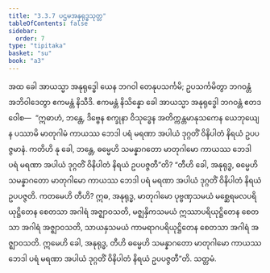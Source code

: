```yaml
---
title: "3.3.7 ပဌမအနုရုဒ္ဓသုတ္တ"
tableOfContents: false
sidebar:
  order: 7
type: "tipitaka"
basket: "su"
book: "a3"
---
```



<DynamicBreadcrumb />

<Division number="130" book="a3" e="ch" v="15" p="284">

<Paragraph number="998" book="a3">
အထ ခေါ အာယသ္မာ အနုရုဒ္ဓေါ ယေန ဘဂဝါ တေနုပသင်္ကမိ; ဥပသင်္ကမိတွာ ဘဂဝန္တံ အဘိဝါဒေတွာ ဧကမန္တံ နိသီဒိ. ဧကမန္တံ နိသိန္နော ခေါ အာယသ္မာ အနုရုဒ္ဓေါ ဘဂဝန္တံ ဧတဒဝေါစ—  “ဣဓာဟံ, ဘန္တေ, ဒိဗ္ဗေန စက္ခုနာ ဝိသုဒ္ဓေန အတိက္ကန္တမာနုသကေန ယေဘုယျေန ပဿာမိ မာတုဂါမံ ကာယဿ ဘေဒါ ပရံ မရဏာ အပါယံ ဒုဂ္ဂတိံ ဝိနိပါတံ နိရယံ ဥပပဇ္ဇမာနံ. ကတိဟိ နု ခေါ, ဘန္တေ, ဓမ္မေဟိ သမန္နာဂတော မာတုဂါမော ကာယဿ ဘေဒါ ပရံ မရဏာ အပါယံ ဒုဂ္ဂတိံ ဝိနိပါတံ နိရယံ ဥပပဇ္ဇတီ”တိ?
</Paragraph>

<Paragraph number="999" book="a3">
“တီဟိ ခေါ, အနုရုဒ္ဓ, ဓမ္မေဟိ သမန္နာဂတော မာတုဂါမော ကာယဿ ဘေဒါ ပရံ မရဏာ အပါယံ ဒုဂ္ဂတိံ ဝိနိပါတံ နိရယံ ဥပပဇ္ဇတိ. ကတမေဟိ တီဟိ? ဣဓ, အနုရုဒ္ဓ, မာတုဂါမော ပုဗ္ဗဏှသမယံ မစ္ဆေရမလပရိယုဋ္ဌိတေန စေတသာ အဂါရံ အဇ္ဈာဝသတိ, မဇ္ဈနှိကသမယံ ဣဿာပရိယုဋ္ဌိတေန စေတသာ အဂါရံ အဇ္ဈာဝသတိ, သာယနှသမယံ ကာမရာဂပရိယုဋ္ဌိတေန စေတသာ အဂါရံ အဇ္ဈာဝသတိ. ဣမေဟိ ခေါ, အနုရုဒ္ဓ, တီဟိ ဓမ္မေဟိ သမန္နာဂတော မာတုဂါမော ကာယဿ ဘေဒါ ပရံ မရဏာ အပါယံ ဒုဂ္ဂတိံ ဝိနိပါတံ နိရယံ ဥပပဇ္ဇတီ”တိ.

</Paragraph>
</Division>

<Paragraph number="1000" type="center" book="a3">
သတ္တမံ.
</Paragraph>